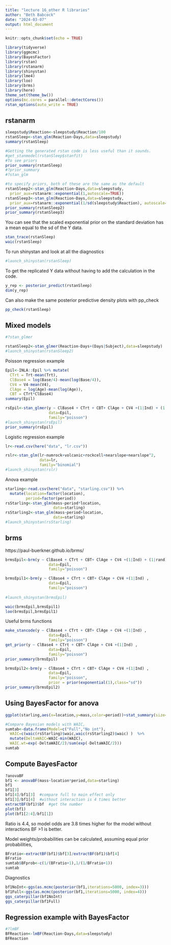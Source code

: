 ```yaml
---
title: "lecture 16_other R libraries"
author: "Beth Babcock"
date: "2024-03-07"
output: html_document
---
```


```r
knitr::opts_chunk$set(echo = TRUE)
```


```r
library(tidyverse)
library(ggmcmc)
library(BayesFactor)
library(rstan)
library(rstanarm)
library(shinystan)
library(lme4)
library(loo)
library(brms)
library(here)
theme_set(theme_bw())
options(mc.cores = parallel::detectCores())
rstan_options(auto_write = TRUE)
```


## rstanarm

```r
sleepstudy$Reaction<-sleepstudy$Reaction/100
rstanSleep<-stan_glm(Reaction~Days,data=sleepstudy)
summary(rstanSleep)

#Getting the generated rstan code is less useful than it sounds.
#get_stanmodel(rstanSleep$stanfit)
#To see priors
prior_summary(rstanSleep)
#?prior_summary
#?stan_glm

#to specify priors, both of these are the same as the default
rstanSleep2<-stan_glm(Reaction~Days,data=sleepstudy,
  prior_aux=rstanarm::exponential(1,autoscale=TRUE))
rstanSleep3<-stan_glm(Reaction~Days,data=sleepstudy,
  prior_aux=rstanarm::exponential(1/sd(sleepstudy$Reaction), autoscale=FALSE))
prior_summary(rstanSleep2)
prior_summary(rstanSleep3)

```
You can see that the scaled exponential prior on the standard deviation has a mean equal to the sd of the Y data.  

```r
stan_trace(rstanSleep)
waic(rstanSleep)
```

To run shinystan and look at all the diagnostics

```r
#launch_shinystan(rstanSleep)

```

To get the replicated Y data without having to add the calculation in the code. 

```r
y_rep <- posterior_predict(rstanSleep)
dim(y_rep)

```

Can also make the same posterior predictive density plots with pp_check

```r
pp_check(rstanSleep)
```


## Mixed models 

```r
#?stan_glmer

rstanSleep2<-stan_glmer(Reaction~Days+(Days|Subject),data=sleepstudy)
#launch_shinystan(rstanSleep2)
```

Poisson regression example

```r
Epil<-INLA::Epil %>% mutate(
  CTrt = Trt-mean(Trt),
  ClBase4 = log(Base/4)-mean(log(Base/4)),
  CV4 = V4-mean(V4),
  ClAge = log(Age)-mean(log(Age)),
  CBT = CTrt*ClBase4)
summary(Epil)

rsEpil<-stan_glmer(y ~ ClBase4 + CTrt + CBT+ ClAge + CV4 +(1|Ind) + (1|rand), 
                   data=Epil,
                   family="poisson")
#launch_shinystan(rsEpil)
prior_summary(rsEpil)

```

Logistic regression example

```r
lr<-read.csv(here("data", "lr.csv"))

rslr<-stan_glm(lr~numrock+volcanic+rockcell+nearslope+nearslope^2,
               data=lr,
               family="binomial")
#launch_shinystan(rslr)
```

Anova example

```r
starling<-read.csv(here("data", "starling.csv")) %>%
  mutate(location=factor(location),
         period=factor(period))
rsStarling<-stan_glm(mass~period*location,
                     data=starling)
rsStarling2<-stan_glm(mass~period+location,
                     data=starling)
#launch_shinystan(rsStarling)
```

## brms

https://paul-buerkner.github.io/brms/

```r

brmsEpil<-brm(y ~ ClBase4 + CTrt + CBT+ ClAge + CV4 +(1|Ind) + (1|rand), 
                   data=Epil,
                   family="poisson")

brmsEpil1<-brm(y ~ ClBase4 + CTrt + CBT+ ClAge + CV4 +(1|Ind) , 
                   data=Epil,
                   family="poisson")
                   
#launch_shinystan(brmsEpil)

waic(brmsEpil,brmsEpil1)
loo(brmsEpil,brmsEpil1)
```

Useful brms functions

```r
make_stancode(y ~ ClBase4 + CTrt + CBT+ ClAge + CV4 +(1|Ind) , 
                   data=Epil,
                   family="poisson")
get_prior(y ~ ClBase4 + CTrt + CBT+ ClAge + CV4 +(1|Ind) , 
                   data=Epil,
                   family="poisson")
prior_summary(brmsEpil)

brmsEpil2<-brm(y ~ ClBase4 + CTrt + CBT+ ClAge + CV4 +(1|Ind) , 
                   data=Epil,
                   family="poisson",
                   prior = prior(exponential(1),class="sd"))
prior_summary(brmsEpil2)
```

## Using BayesFactor for anova

```r
ggplot(starling,aes(x=location,y=mass,color=period))+stat_summary(size=1)

#Compare Bayesian models with WAIC, 
sumtab<-data.frame(Model=c("Full","No int"),
  WAIC=c(waic(rsStarling)$waic,waic(rsStarling2)$waic) )  %>% 
  mutate(DeltaWAIC=WAIC-min(WAIC),
  WAIC.wt=exp(-DeltaWAIC/2)/sum(exp(-DeltaWAIC/2)))
sumtab
```

## Compute BayesFactor

```r
?anovaBF
bf1 <- anovaBF(mass~location*period,data=starling)
bf1
bf1[3]
bf1[4]/bf1[3]  #compare full to main effect only
bf1[3]/bf1[4]  #without interaction is 4 times better
extractBF(bf1)$bf  #get the number
plot(bf1)
plot(bf1[2:4]/bf1[1])
```

Ratio is 4.4, so model odds are 3.8 times higher for the model without interactions
BF >1 is better.

Model weights/probabilities can be calculated, assuming equal prior probabilities,

```r
BFratio<-extractBF(bf1)$bf[3]/extractBF(bf1)$bf[4]
BFratio
sumtab$BFprob<-c(1/(BFratio+1),1/(1/BFratio+1))
sumtab
```
Diagnostics

```r
bf1NoInt<-ggs(as.mcmc(posterior(bf1,iterations=5000, index=3)))
bf1Full<-ggs(as.mcmc(posterior(bf1,iterations=5000, index=4)))
ggs_caterpillar(bf1NoInt)
ggs_caterpillar(bf1Full)
```

## Regression example with BayesFactor

```r

#?lmBF
BFReaction<-lmBF(Reaction~Days,data=sleepstudy)
BFReaction
```
